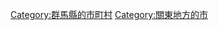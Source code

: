 {{DEFAULTSORT:Shibukawa-shi}}
[[Category:群馬縣的市町村|Category:群馬縣的市町村]]
[[Category:關東地方的市|Category:關東地方的市]]